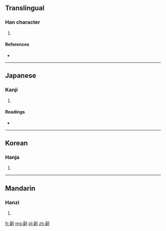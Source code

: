 ==Translingual==

===Han character===
{{Han char|rn=18|rad=刀|as=13|sn=15|four=6290<sub>0</sub>|canj=口木中弓 (RDLN), X口木中弓 (XRDLN)}}

# {{defn|Han|sort=刀13}}

====References====
* {{Han ref|kx=0144.430|dkj=02226|dj=0326.020|hdz=10358.070|uh=528B|ud=21131|bh=E4F2|bd=58610}}

----

==Japanese==

===Kanji===
{{ja-kanji|grade=|rs=刀13}}

# {{defn|lang=ja|sort=刀13}}

====Readings====
* {{ja-readings|on=[[っよう]] (syō), [[そう]] (sō)|kun=[[たつ]] (tatsu), [[きる]] (kiru), [[たやす]] (tayasu), [[わかじにする]] (wakajinisuru)}}

----

==Korean==

===Hanja===
{{ko-hanja|hangeul=조|rv=jo|mr=cho}}

# {{defn|lang=ko|sort=刀13}}

----

==Mandarin==

===Hanzi===
{{cmn-hanzi|pin=[[jiǎo]] ([[jiao3]])|wg=chiao<sup>3</sup>}}

# {{defn|lang=cmn|sort=刀13}}

[[fr:劋]]
[[mg:劋]]
[[pl:劋]]
[[zh:劋]]